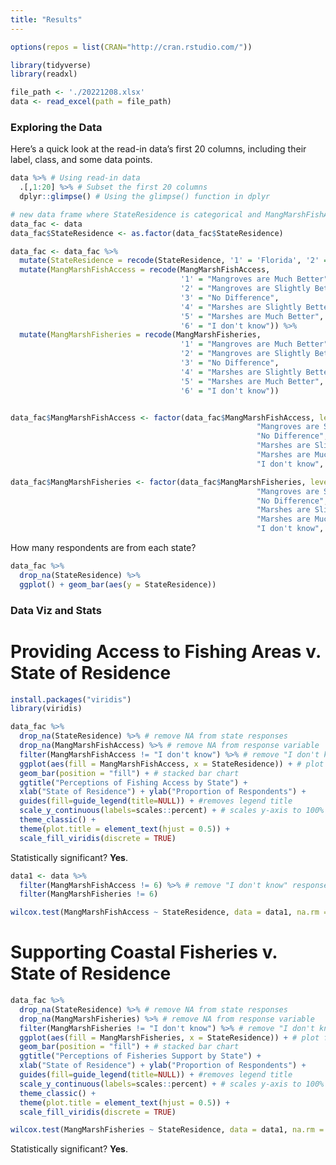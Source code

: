 ```yaml
---
title: "Results"
---
```


```r
options(repos = list(CRAN="http://cran.rstudio.com/"))

library(tidyverse)
library(readxl)

file_path <- './20221208.xlsx'
data <- read_excel(path = file_path)
```

### **Exploring the Data**

Here's a quick look at the read-in data's first 20 columns, including their label, class, and some data points.

```r
data %>% # Using read-in data
  .[,1:20] %>% # Subset the first 20 columns
  dplyr::glimpse() # Using the glimpse() function in dplyr
```

```r
# new data frame where StateResidence is categorical and MangMarshFishAccess is ordinal
data_fac <- data
data_fac$StateResidence <- as.factor(data_fac$StateResidence) 

data_fac <- data_fac %>%
  mutate(StateResidence = recode(StateResidence, '1' = 'Florida', '2' = 'Texas')) %>%
  mutate(MangMarshFishAccess = recode(MangMarshFishAccess, 
                                      '1' = "Mangroves are Much Better",
                                      '2' = "Mangroves are Slightly Better",
                                      '3' = "No Difference",
                                      '4' = "Marshes are Slightly Better",
                                      '5' = "Marshes are Much Better",
                                      '6' = "I don't know")) %>%
  mutate(MangMarshFisheries = recode(MangMarshFisheries, 
                                      '1' = "Mangroves are Much Better",
                                      '2' = "Mangroves are Slightly Better",
                                      '3' = "No Difference",
                                      '4' = "Marshes are Slightly Better",
                                      '5' = "Marshes are Much Better",
                                      '6' = "I don't know")) 


data_fac$MangMarshFishAccess <- factor(data_fac$MangMarshFishAccess, levels = c("Mangroves are Much Better", 
                                                       "Mangroves are Slightly Better",
                                                       "No Difference",
                                                       "Marshes are Slightly Better",
                                                       "Marshes are Much Better",
                                                       "I don't know", ordered = TRUE))

data_fac$MangMarshFisheries <- factor(data_fac$MangMarshFisheries, levels = c("Mangroves are Much Better", 
                                                       "Mangroves are Slightly Better",
                                                       "No Difference",
                                                       "Marshes are Slightly Better",
                                                       "Marshes are Much Better",
                                                       "I don't know", ordered = TRUE))
```

How many respondents are from each state?

```r
data_fac %>% 
  drop_na(StateResidence) %>%
  ggplot() + geom_bar(aes(y = StateResidence))
```

### **Data Viz and Stats**

# **Providing Access to Fishing Areas v. State of Residence**

```r
install.packages("viridis")
library(viridis)

data_fac %>%
  drop_na(StateResidence) %>% # remove NA from state responses
  drop_na(MangMarshFishAccess) %>% # remove NA from response variable
  filter(MangMarshFishAccess != "I don't know") %>% # remove "I don't know" from response variable
  ggplot(aes(fill = MangMarshFishAccess, x = StateResidence)) + # plot fishing access across states
  geom_bar(position = "fill") + # stacked bar chart
  ggtitle("Perceptions of Fishing Access by State") +
  xlab("State of Residence") + ylab("Proportion of Respondents") +
  guides(fill=guide_legend(title=NULL)) + #removes legend title
  scale_y_continuous(labels=scales::percent) + # scales y-axis to 100%
  theme_classic() +
  theme(plot.title = element_text(hjust = 0.5)) +
  scale_fill_viridis(discrete = TRUE)
```

Statistically significant? **Yes**.

```r
data1 <- data %>%
  filter(MangMarshFishAccess != 6) %>% # remove "I don't know" responses
  filter(MangMarshFisheries != 6)

wilcox.test(MangMarshFishAccess ~ StateResidence, data = data1, na.rm = TRUE)
```
# **Supporting Coastal Fisheries v. State of Residence**

```r
data_fac %>%
  drop_na(StateResidence) %>% # remove NA from state responses
  drop_na(MangMarshFisheries) %>% # remove NA from response variable
  filter(MangMarshFisheries != "I don't know") %>% # remove "I don't know" from response variable
  ggplot(aes(fill = MangMarshFisheries, x = StateResidence)) + # plot fishing access across states
  geom_bar(position = "fill") + # stacked bar chart
  ggtitle("Perceptions of Fisheries Support by State") +
  xlab("State of Residence") + ylab("Proportion of Respondents") +
  guides(fill=guide_legend(title=NULL)) + #removes legend title
  scale_y_continuous(labels=scales::percent) + # scales y-axis to 100%
  theme_classic() +
  theme(plot.title = element_text(hjust = 0.5)) +
  scale_fill_viridis(discrete = TRUE)
```
```r
wilcox.test(MangMarshFisheries ~ StateResidence, data = data1, na.rm = TRUE)
```
Statistically significant? **Yes**.